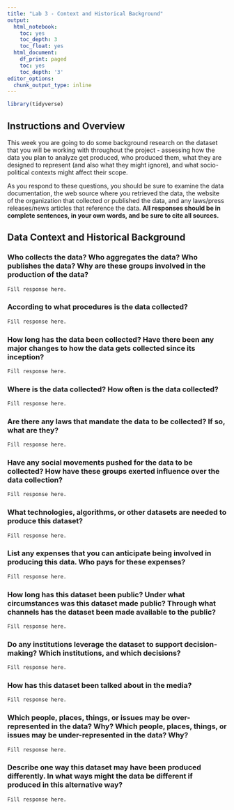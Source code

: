 ```yaml
---
title: "Lab 3 - Context and Historical Background"
output:
  html_notebook:
    toc: yes
    toc_depth: 3
    toc_float: yes
  html_document:
    df_print: paged
    toc: yes
    toc_depth: '3'
editor_options:
  chunk_output_type: inline
---
```



```r
library(tidyverse)
```


## Instructions and Overview

This week you are going to do some background research on the dataset that you will be working with throughout the project - assessing how the data you plan to analyze get produced, who produced them, what they are designed to represent (and also what they might ignore), and what socio-political contexts might affect their scope.  

As you respond to these questions, you should be sure to examine the data documentation, the web source where you retrieved the data, the website of the organization that collected or published the data, and any laws/press releases/news articles that reference the data. **All responses should be in complete sentences, in your own words, and be sure to cite all sources.** 


## Data Context and Historical Background

### Who collects the data? Who aggregates the data? Who publishes the data? Why are these groups involved in the production of the data?

```r
Fill response here. 
```

### According to what procedures is the data collected?

```r
Fill response here. 
```

### How long has the data been collected? Have there been any major changes to how the data gets collected since its inception?

```r
Fill response here. 
```

### Where is the data collected? How often is the data collected?

```r
Fill response here. 
```

### Are there any laws that mandate the data to be collected? If so, what are they?

```r
Fill response here. 
```

### Have any social movements pushed for the data to be collected? How have these groups exerted influence over the data collection?

```r
Fill response here. 
```

### What technologies, algorithms, or other datasets are needed to produce this dataset?

```r
Fill response here. 
```

### List any expenses that you can anticipate being involved in producing this data. Who pays for these expenses?

```r
Fill response here. 
```

### How long has this dataset been public? Under what circumstances was this dataset made public? Through what channels has the dataset been made available to the public?

```r
Fill response here. 
```

### Do any institutions leverage the dataset to support decision-making? Which institutions, and which decisions?

```r
Fill response here. 
```

### How has this dataset been talked about in the media?

```r
Fill response here. 
```

### Which people, places, things, or issues may be over-represented in the data? Why? Which people, places, things, or issues may be under-represented in the data? Why?

```r
Fill response here. 
```


### Describe one way this dataset may have been produced differently. In what ways might the data be different if produced in this alternative way?

```r
Fill response here. 
```
